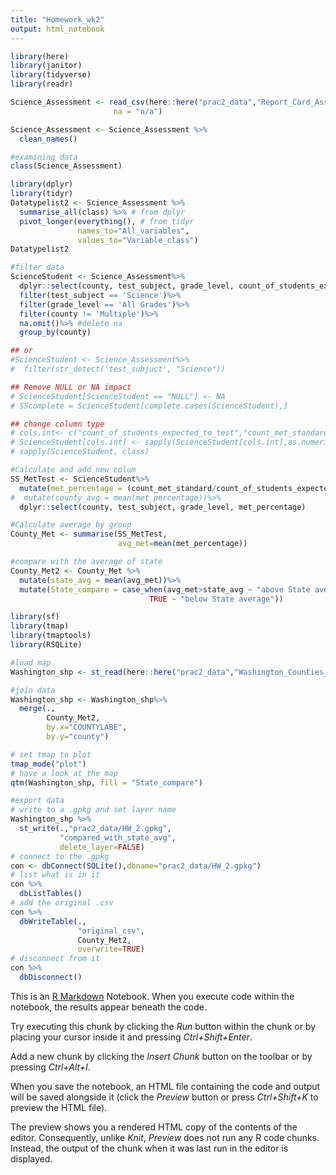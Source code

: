 ```yaml
---
title: "Homework_wk2"
output: html_notebook
---
```


```r
library(here)
library(janitor)
library(tidyverse)
library(readr)
```

```r
Science_Assessment <- read_csv(here::here("prac2_data","Report_Card_Assessment_Data_2018-19_School_Year.csv"),  locale = locale(encoding = "latin1"),
                       na = "n/a")

Science_Assessment <- Science_Assessment %>%
  clean_names()
```


```r
#examining data
class(Science_Assessment)

library(dplyr)
library(tidyr)
Datatypelist2 <- Science_Assessment %>% 
  summarise_all(class) %>% # from dplyr
  pivot_longer(everything(), # from tidyr
               names_to="All_variables", 
               values_to="Variable_class")
Datatypelist2
```

```r
#filter data
ScienceStudent <- Science_Assessment%>%
  dplyr::select(county, test_subject, grade_level, count_of_students_expected_to_test, count_met_standard)%>%
  filter(test_subject == 'Science')%>%
  filter(grade_level == 'All Grades')%>%
  filter(county != 'Multiple')%>%
  na.omit()%>% #delete na
  group_by(county)

## or
#ScienceStudent <- Science_Assessment%>%
#  filter(str_detect('test_subjuct', "Science"))

```

```r
## Remove NULL or NA impact
# ScienceStudent[ScienceStudent == "NULL"] <- NA
# SScomplete = ScienceStudent[complete.cases(ScienceStudent),]
```

```r
## change column type
# cols.int<- c("count_of_students_expected_to_test","count_met_standard")
# ScienceStudent[cols.int] <- sapply(ScienceStudent[cols.int],as.numeric)
# sapply(ScienceStudent, class)
```

```r
#Calculate and add new colum
SS_MetTest <- ScienceStudent%>%
  mutate(met_percentage = (count_met_standard/count_of_students_expected_to_test))%>%
#  mutate(county_avg = mean(met_percentage))%>%
  dplyr::select(county, test_subject, grade_level, met_percentage)
```

```r
#Calculate average by group
County_Met <- summarise(SS_MetTest,
                        avg_met=mean(met_percentage))
```

```r
#compare with the average of state
County_Met2 <- County_Met %>%
  mutate(state_avg = mean(avg_met))%>%
  mutate(State_compare = case_when(avg_met>state_avg ~ "above State average",
                               TRUE ~ "below State average"))
```

```r
library(sf)
library(tmap) 
library(tmaptools)
library(RSQLite)
```

```r
#load map
Washington_shp <- st_read(here::here("prac2_data","Washington_Counties_with_Natural_Shoreline___washsh_area","Washington_Counties_with_Natural_Shoreline___washsh_area.shp"))
```
```r
#join data
Washington_shp <- Washington_shp%>%
  merge(.,
        County_Met2,
        by.x="COUNTYLABE",
        by.y="county")
```

```r
# set tmap to plot
tmap_mode("plot")
# have a look at the map
qtm(Washington_shp, fill = "State_compare")
```

```r
#export data
# write to a .gpkg and set layer name
Washington_shp %>%
  st_write(.,"prac2_data/HW_2.gpkg",
           "compared_with_state_avg",
           delete_layer=FALSE)
# connect to the .gpkg
con <- dbConnect(SQLite(),dbname="prac2_data/HW_2.gpkg")
# list what is in it
con %>%
  dbListTables()
# add the original .csv
con %>%
  dbWriteTable(.,
               "original_csv",
               County_Met2,
               overwrite=TRUE)
# disconnect from it
con %>% 
  dbDisconnect()

```

This is an [R Markdown](http://rmarkdown.rstudio.com) Notebook. When you execute code within the notebook, the results appear beneath the code. 

Try executing this chunk by clicking the *Run* button within the chunk or by placing your cursor inside it and pressing *Ctrl+Shift+Enter*. 

Add a new chunk by clicking the *Insert Chunk* button on the toolbar or by pressing *Ctrl+Alt+I*.

When you save the notebook, an HTML file containing the code and output will be saved alongside it (click the *Preview* button or press *Ctrl+Shift+K* to preview the HTML file).

The preview shows you a rendered HTML copy of the contents of the editor. Consequently, unlike *Knit*, *Preview* does not run any R code chunks. Instead, the output of the chunk when it was last run in the editor is displayed.
